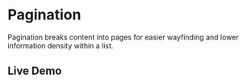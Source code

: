 # Pagination

Pagination breaks content into pages for easier wayfinding and lower information density within a list.

## Live Demo


<StorybookIFrame storyId="components-pagination-pagecontainer" />
